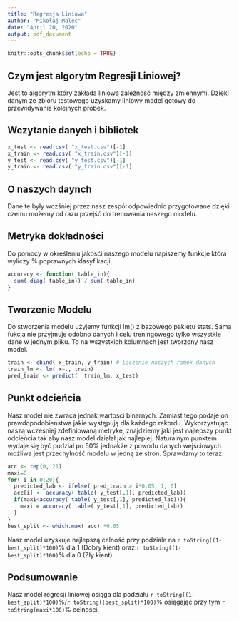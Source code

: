 ```yaml
---
title: "Regresja Liniowa"
author: "Mikołaj Malec"
date: "April 20, 2020"
output: pdf_document
---
```


```r
knitr::opts_chunk$set(echo = TRUE)
```

## Czym jest algorytm Regresji Liniowej?

Jest to algorytm który zakłada liniową zależność między zmiennymi.
Dzięki danym ze zbioru testowego uzyskamy liniowy model gotowy do przewidywania kolejnych próbek. 

## Wczytanie danych i bibliotek

```r
x_test <- read.csv( "x_test.csv")[-1]
x_train <- read.csv( "x_train.csv")[-1]
y_test <- read.csv( "y_test.csv")[-1]
y_train <- read.csv( "y_train.csv")[-1]
```

## O naszych daynch

Dane te były wczśniej przez nasz zespół odpowiednio przygotowane dzięki czemu możemy od razu przejść do trenowania naszego modelu.

## Metryka dokładności

Do pomocy w określeniu jakośći naszego modelu napiszemy funkcje która wyliczy % poprawnych klasyfikacji.

```r
accuracy <- function( table_in){
  sum( diag( table_in)) / sum( table_in)
}
```

## Tworzenie Modelu

Do stworzenia modelu użyjemy funkcji lm() z bazowego pakietu stats.
Sama fukcja nie przyjmuje odobno danych i celu treningowego tylko wszystkie dane w jednym pliku.
To na wszystkich kolumnach jest tworzony nasz model. 

```r
train <- cbind( x_train, y_train) # Łączenie naszych ramek danych
train_lm <- lm( x~., train)
pred_train <- predict(  train_lm, x_test)
```

## Punkt odcieńcia

Nasz model nie zwraca jednak wartości binarnych. Zamiast tego podaje on prawdopodobieństwa jakie występują dla każdego rekordu.
Wykorzystując naszą wcześniej zdefiniowaną metryke, znajdziemy jaki jest najlepszy punkt odcieńcia tak aby nasz model działał jak najlepiej.
Naturalnym punktem wydaje się być podział po 50% jednakże z powodu danych wejściowych możliwa jest przechylność modelu w jedną ze stron.
Sprawdzmy to teraz.


```r
acc <- rep(0, 21)
maxi=0
for( i in 0:20){
  predicted_lab <- ifelse( pred_train > i*0.05, 1, 0)
  acc[i] <- accuracy( table( y_test[,1], predicted_lab))
  if(maxi<accuracy( table( y_test[,1], predicted_lab))){
    maxi = accuracy( table( y_test[,1], predicted_lab))
  }
}
best_split <- which.max( acc) *0.05
```

Nasz model uzyskuje najlepszą celność przy podziale na `r toString((1-best_split)*100)`% dla 1 (Dobry kient) oraz  `r toString((1-best_split)*100)`% dla 0 (Zły kient)

## Podsumowanie

Nasz model regresji liniowej osiąga dla podziału `r toString((1-best_split)*100)`%/`r toString((best_split)*100)`% osiągając przy tym `r toString(maxi*100)`% celności. 

